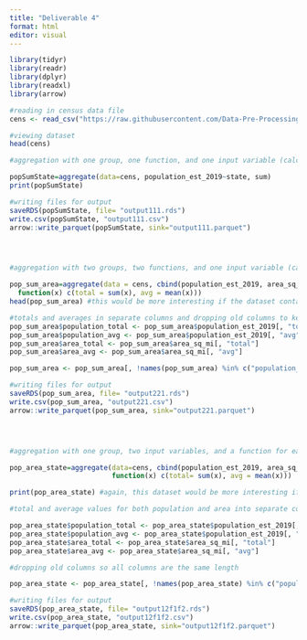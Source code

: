 ```yaml
---
title: "Deliverable 4"
format: html
editor: visual
---
```


```r
library(tidyr)
library(readr)
library(dplyr)
library(readxl)
library(arrow)
```

```r
#reading in census data file
cens <- read_csv("https://raw.githubusercontent.com/Data-Pre-Processing/Deliverable3/refs/heads/main/ReshapedAndJoinedData/census_wiki_join.csv")

#viewing dataset
head(cens)

#aggregation with one group, one function, and one input variable (calculating the total population for each state)

popSumState=aggregate(data=cens, population_est_2019~state, sum)
print(popSumState)

#writing files for output
saveRDS(popSumState, file= "output111.rds")
write.csv(popSumState, "output111.csv")
arrow::write_parquet(popSumState, sink="output111.parquet")




#aggregation with two groups, two functions, and one input variable (calulating total population for each county in each state and average area for each county in each state)

pop_sum_area=aggregate(data = cens, cbind(population_est_2019, area_sq_mi) ~ state + county, 
  function(x) c(total = sum(x), avg = mean(x)))
head(pop_sum_area) #this would be more interesting if the dataset contained other states but this one only contains Massachusetts

#totals and averages in separate columns and dropping old columns to keep all the same length
pop_sum_area$population_total <- pop_sum_area$population_est_2019[, "total"]
pop_sum_area$population_avg <- pop_sum_area$population_est_2019[, "avg"]
pop_sum_area$area_total <- pop_sum_area$area_sq_mi[, "total"]
pop_sum_area$area_avg <- pop_sum_area$area_sq_mi[, "avg"]

pop_sum_area <- pop_sum_area[, !names(pop_sum_area) %in% c("population_est_2019", "area_sq_mi")]

#writing files for output
saveRDS(pop_sum_area, file= "output221.rds")
write.csv(pop_sum_area, "output221.csv")
arrow::write_parquet(pop_sum_area, sink="output221.parquet")




#aggregation with one group, two input variables, and a function for each (sum for population and mean for area by state)

pop_area_state=aggregate(data=cens, cbind(population_est_2019, area_sq_mi) ~ state, 
                         function(x) c(total= sum(x), avg = mean(x)))

print(pop_area_state) #again, this dataset would be more interesting if it contained other states but i'm working with what i have

#total and average values for both population and area into separate columns

pop_area_state$population_total <- pop_area_state$population_est_2019[, "total"]
pop_area_state$population_avg <- pop_area_state$population_est_2019[, "avg"]
pop_area_state$area_total <- pop_area_state$area_sq_mi[, "total"]
pop_area_state$area_avg <- pop_area_state$area_sq_mi[, "avg"]

#dropping old columns so all columns are the same length

pop_area_state <- pop_area_state[, !names(pop_area_state) %in% c("population_est_2019", "area_sq_mi")]

#writing files for output
saveRDS(pop_area_state, file= "output12f1f2.rds")
write.csv(pop_area_state, "output12f1f2.csv")
arrow::write_parquet(pop_area_state, sink="output12f1f2.parquet")
```
